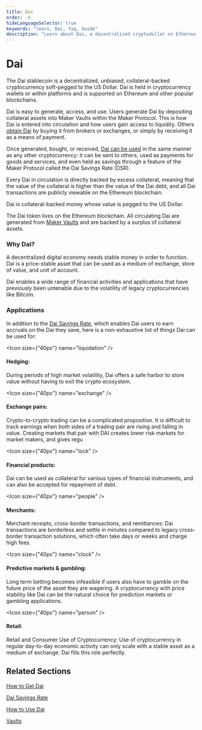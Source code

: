 ```yaml
---
title: Dai
order: -4
hideLanguageSelector: true
keywords: "learn, Dai, faq, Guide"
description: "Learn about Dai, a decentralized cryptodollar on Ethereum."
---
```


# Dai

The Dai stablecoin is a decentralized, unbiased, collateral-backed cryptocurrency soft-pegged to the US Dollar. Dai is held in cryptocurrency wallets or within platforms and is supported on Ethereum and other popular blockchains.

Dai is easy to generate, access, and use. Users generate Dai by depositing collateral assets into Maker Vaults within the Maker Protocol. This is how Dai is entered into circulation and how users gain access to liquidity. Others [obtain Dai](/learn/dai/get-dai/) by buying it from brokers or exchanges, or simply by receiving it as a means of payment.

Once generated, bought, or received, [Dai can be used](/learn/dai/use-dai/) in the same manner as any other cryptocurrency: it can be sent to others, used as payments for goods and services, and even held as savings through a feature of the Maker Protocol called the Dai Savings Rate (DSR).

Every Dai in circulation is directly backed by excess collateral, meaning that the value of the collateral is higher than the value of the Dai debt, and all Dai transactions are publicly viewable on the Ethereum blockchain.

Dai is collateral-backed money whose value is pegged to the US Dollar.

The Dai token lives on the Ethereum blockchain. All circulating Dai are generated from [Maker Vaults](/learn/vaults/) and are backed by a surplus of collateral assets.

### Why Dai?

A decentralized digital economy needs stable money in order to function. Dai is a price-stable asset that can be used as a medium of exchange, store of value, and unit of account.

Dai enables a wide range of financial activities and applications that have previously been untenable due to the volatility of legacy cryptocurrencies like Bitcoin.

### Applications

In addition to the [Dai Savings Rate](/learn/dai/dsr/), which enables Dai users to earn accruals on the Dai they save, here is a non-exhaustive list of things Dai can be used for:

<Chocolate>

<Box>

<Icon size={"40px"} name="liquidation" />

#### Hedging:

During periods of high market volatility, Dai offers a safe harbor to store value without having to exit the crypto ecosystem.

</Box>

<Box>

 <Icon size={"40px"} name="exchange" />

#### Exchange pairs:

Crypto-to-crypto trading can be a complicated proposition. It is difficult to track earnings when both sides of a trading pair are rising and falling in value. Creating markets that pair with DAI creates lower risk markets for market makers, and gives regu

</Box>

<Box>

<Icon size={"40px"} name="lock" />

#### Financial products:

Dai can be used as collateral for various types of financial instruments, and can also be accepted for repayment of debt.

</Box>

</Chocolate>

<Chocolate>

<Box>

<Icon size={"40px"} name="people" />

#### Merchants:

Merchant receipts, cross-border transactions, and remittances: Dai transactions are borderless and settle in minutes compared to legacy cross-border transaction solutions, which often take days or weeks and charge high fees.

</Box>

<Box>

 <Icon size={"40px"} name="clock" />

#### Predictive markets & gambling:

 Long term betting becomes infeasible if users also have to gamble on the future price of the asset they are wagering. A cryptocurrency with price stability like Dai can be the natural choice for prediction markets or gambling applications.


</Box>

<Box>

<Icon size={"40px"} name="person" />

#### Retail:

Retail and Consumer Use of Cryptocurrency: Use of cryptocurrency in regular day-to-day economic activity can only scale with a stable asset as a medium of exchange. Dai fills this role perfectly.

</Box>

</Chocolate>

## Related Sections

<List>

[How to Get Dai](/learn/dai/get-dai/)

[Dai Savings Rate](/learn/dai/dsr/)

[How to Use Dai](/learn/dai/use-dai/)

[Vaults](/learn/vaults/)

</List>